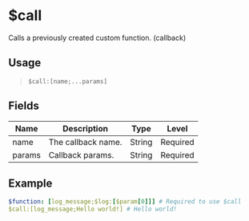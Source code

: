 # $call
Calls a previously created custom function. (callback)

## Usage
> `$call:[name;...params]`

## Fields
| Name       | Description          | Type   | Level    |
| ---------- | -------------------- | ------ | -------- |
| name       | The callback name.   | String | Required |
| params     | Callback params.     | String | Required |

## Example
```yaml
$function: [log_message;$log:[$param[0]]] # Required to use $call
$call:[log_message;Hello world!] # Hello world!
```